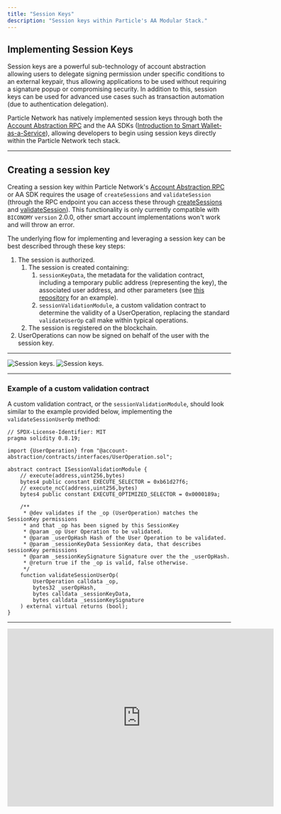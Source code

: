 ```yaml
---
title: "Session Keys"
description: "Session keys within Particle's AA Modular Stack."
---
```


## Implementing Session Keys

Session keys are a powerful sub-technology of account abstraction allowing users to delegate signing permission under specific conditions to an external keypair, thus allowing applications to be used without requiring a signature popup or compromising security. In addition to this, session keys can be used for advanced use cases such as transaction automation (due to authentication delegation). 

Particle Network has natively implemented session keys through both the [Account Abstraction RPC](/api-reference/aa/rpc/getsmartaccount) and the AA SDKs ([Introduction to Smart Wallet-as-a-Service](/api-reference/aa/introduction)), allowing developers to begin using session keys directly within the Particle Network tech stack.

***

## Creating a session key

Creating a session key within Particle Network's [Account Abstraction RPC](/api-reference/aa/rpc/getsmartaccount) or AA SDK requires the usage of `createSessions` and `validateSession` (through the RPC endpoint you can access these through [createSessions](/api-reference/aa/rpc/createsessions) and [validateSession](/api-reference/aa/rpc/validatesession)). This functionality is only currently compatible with `BICONOMY` `version` 2.0.0, other smart account implementations won't work and will throw an error.

The underlying flow for implementing and leveraging a session key can be best described through these key steps:

1. The session is authorized.
   1. The session is created containing:
      1. `sessionKeyData`, the metadata for the validation contract, including a temporary public address (representing the key), the associated user address, and other parameters (see [this repository](https://github.com/TABASCOatw/particle-session-key-demo/blob/main/src/App.tsx) for an example).
      2. `sessionValidationModule`, a custom validation contract to determine the validity of a UserOperation, replacing the standard `validateUserOp` call make within typical operations.
   2. The session is registered on the blockchain.
2. UserOperations can now be signed on behalf of the user with the session key.

***

<img
  className="block dark:hidden"
  src="/api-reference/guides/aa/images/keys.png"
  alt="Session keys."
/>
<img
  className="hidden dark:block"
  src="/api-reference/guides/aa/images/keys.png"
  alt="Session keys."
/>

***

### Example of a custom validation contract

A custom validation contract, or the `sessionValidationModule`, should look similar to the example provided below, implementing the `validateSessionUserOp` method:

```solidity Solidity
// SPDX-License-Identifier: MIT
pragma solidity 0.8.19;

import {UserOperation} from "@account-abstraction/contracts/interfaces/UserOperation.sol";

abstract contract ISessionValidationModule {
    // execute(address,uint256,bytes)
    bytes4 public constant EXECUTE_SELECTOR = 0xb61d27f6;
    // execute_ncC(address,uint256,bytes)
    bytes4 public constant EXECUTE_OPTIMIZED_SELECTOR = 0x0000189a;

    /**
     * @dev validates if the _op (UserOperation) matches the SessionKey permissions
     * and that _op has been signed by this SessionKey
     * @param _op User Operation to be validated.
     * @param _userOpHash Hash of the User Operation to be validated.
     * @param _sessionKeyData SessionKey data, that describes sessionKey permissions
     * @param _sessionKeySignature Signature over the the _userOpHash.
     * @return true if the _op is valid, false otherwise.
     */
    function validateSessionUserOp(
        UserOperation calldata _op,
        bytes32 _userOpHash,
        bytes calldata _sessionKeyData,
        bytes calldata _sessionKeySignature
    ) external virtual returns (bool);
}
```

***

<Frame caption="Watch the full walkthrough tutorial for leveraging session keys with Particle's AA SDK.">
<iframe 
width="600"
height="400" 
src="https://www.youtube.com/embed/euOahfA4Vec" 
title="Session Keys in Particle Smart Wallet as a Service: A Technical Deep Dive" 
alt="Session Keys in Particle Smart Wallet as a Service: A Technical Deep Dive"
frameborder="0"
allow="accelerometer; autoplay; clipboard-write; encrypted-media; gyroscope; picture-in-picture"
allowfullscreen
></iframe>
</Frame>
